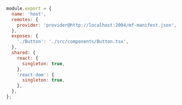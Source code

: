 ```js title='module-federation.config.js'
module.export = {
  name: 'host',
  remotes: {
    provider: 'provider@http://localhost:2004/mf-manifest.json',
  },
  exposes: {
    './Button': './src/components/Button.tsx',
  },
  shared: {
    react: {
      singleton: true,
    },
    'react-dom': {
      singleton: true,
    },
  },
};
```
